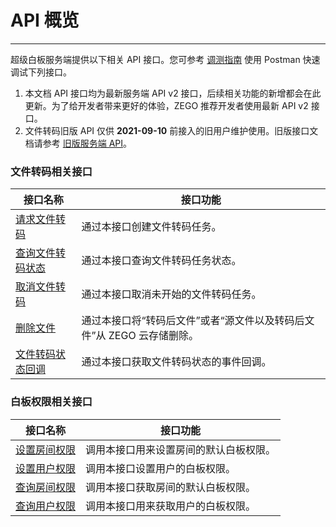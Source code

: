 
# API 概览

- - -

超级白板服务端提供以下相关 API 接口。您可参考 [调测指南](./postman.mdx) 使用 Postman 快速调试下列接口。

<Warning title="注意">

1. 本文档 API 接口均为最新服务端 API v2 接口，后续相关功能的新增都会在此更新。为了给开发者带来更好的体验，ZEGO 推荐开发者使用最新 API v2 接口。 
2. 文件转码旧版 API 仅供 **2021-09-10** 前接入的旧用户维护使用。旧版接口文档请参考 [旧版服务端 API](https://doc-zh.zego.im/article/11997)。

</Warning>

### 文件转码相关接口


|接口名称|接口功能|
|-|-|
|[请求文件转码](./cvt-doc.mdx)|通过本接口创建文件转码任务。|
|[查询文件转码状态](./query-status.mdx)|通过本接口查询文件转码任务状态。|
|[取消文件转码](./cancel-cvt.mdx)|通过本接口取消未开始的文件转码任务。|
|[删除文件](./del-file.mdx)|通过本接口将“转码后文件”或者“源文件以及转码后文件”从 ZEGO 云存储删除。|
|[文件转码状态回调](./file-callback.mdx)|通过本接口获取文件转码状态的事件回调。|

### 白板权限相关接口

|接口名称|接口功能|
|-|-|
|[设置房间权限](./set-white-board-room-auth.mdx)|调用本接口用来设置房间的默认白板权限。|
|[设置用户权限](./set-white-board-user-auth.mdx)|调用本接口设置用户的白板权限。|
|[查询房间权限](./get-white-board-room-auth.mdx)|调用本接口获取房间的默认白板权限。|
|[查询用户权限](./get-white-board-user-auth.mdx)|调用本接口用来获取用户的白板权限。|
